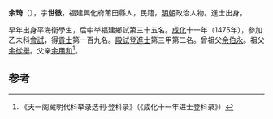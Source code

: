 '''余琦'''（{{bd|1445年||？}}），字'''世徵'''，福建興化府莆田縣人，民籍，[[明朝|明朝]]政治人物。進士出身。

早年出身平海衛學生，后中举福建鄉試第三十五名。[[成化|成化]]十一年（1475年），參加乙未科[[會試|會試]]，得[[貢士|貢士]]第一百九名。[[殿試|殿試]]登[[進士|進士]]第三甲第二名。曾祖父[[余伯永|余伯永]]。祖父[[余從舉|余從舉]]。父亲[[余用和|余用和]]<ref>《天一阁藏明代科举录选刊·登科录》（《成化十一年进士登科录》）</ref>。

==参考==
{{reflist}}
{{明朝人物小作品}}
{{成化十一年乙未科殿試金榜}}